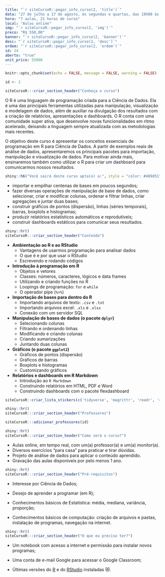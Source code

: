 ```yaml
---
title: "`r siteCursoR::pegar_info_curso(2, 'title')`"
data: "27 de julho a 17 de agosto, às segundas e quartas, das 19h00 às 22h00"
hora: "7 aulas, 21 horas de curso"
local: "Aulas online"
img: "`r siteCursoR::pegar_info_curso(2, 'img')`"
preco: "R$ 550,00"
banner: "`r siteCursoR::pegar_info_curso(2, 'banner')`"
desc: "`r siteCursoR::pegar_info_curso(2, 'desc')`"
ordem: "`r siteCursoR::pegar_info_curso(2, 'ordem')`"
id: 24
aberto: "true"
unit_price: 55000
---
```


```r
knitr::opts_chunk$set(echo = FALSE, message = FALSE, warning = FALSE)

id <- 2
```

```r
siteCursoR:::criar_section_header("Conheça o curso")
```

O R é uma linguagem de programação criada para a Ciência de Dados. Ela é uma das principais ferramentas utilizadas para manipulação, visualização e modelagem de dados, além de auxiliar na divulgação dos resultados com a criação de relatórios, apresentações e dashboards. O R conta com uma comunidade super ativa, que desenvolve novas funcionalidades em ritmo acelerado, deixando a linguagem sempre atualizada com as metodologias mais recentes.

O objetivo deste curso é apresentar os conceitos essenciais de programação em R para Ciência de Dados. A partir de exemplos reais de análise de dados, apresentaremos os principais pacotes para importação, manipulação e visualização de dados. Para motivar ainda mais, ensinaremos também como utilizar o R para criar um dashboard para comunicarmos nossos resultados.

```r
shiny::h6("Você sairá deste curso apta(o) a:", style = "color: #489d51")
```


::: {.voce-saira}
- importar e empilhar centenas de bases em poucos segundos;
- fazer diversas operações de manipulação de base de dados, como selecionar, criar e modificar colunas, ordenar e filtrar linhas, criar agregações e juntar duas bases;
- construir gráficos de pontos (dispersão), linhas (séries temporais), barras, boxplots e histogramas;
- produzir relatórios estatísticos automáticos e reprodutíveis;
- construir dashboards estáticos para comunicar seus resultados.
:::


```r
shiny::hr()
siteCursoR:::criar_section_header("Conteúdo")
```

::: {.row}

:::: {.column-esq}
- **Ambientação ao R e ao RStudio**
  - Vantagens de usarmos programação para analisar dados
  - O que é e por que usar o RStudio 
  - Escrevendo e rodando códigos
- **Introdução à programação em R**
  - Objetos e vetores
  - Classes: números, caracteres, lógicos e data frames
  - Utilizando e criando funções no R 
  - Loopings de programação: `for` e `while`
  - O operador pipe (`%>%`)
- **Importação de bases para dentro do R**
  - Importando arquivos de texto: `.csv` e `.txt`
  - Importando arquivos excel: `.xls` e `.xlsx`
  - Conexão com um servidor SQL
- **Manipulação de bases de dados (o pacote `dplyr`)**
  - Selecionando colunas 
  - Filtrando e ordenando linhas
  - Modificando e criando colunas 
  - Criando sumarizações
  - Juntando duas colunas
- **Gráficos (o pacote `ggplot2`)**
  - Gráficos de pontos (dispersão)
  - Gráficos de barras
  - Boxplots e histogramas
  - Customizando gráficos
- **Relatórios e dashboards em R Markdown**
  - Introdução ao `R Markdown`
  - Construindo relatórios em HTML, PDF e Word
  - Construindo dashboards com o pacote flexdashboard
::::

:::: {.column-dir}

::::: {.row .justify-content-center}
```r
siteCursoR::criar_lista_stickers(c('tidyverse', 'magrittr', 'readr', 'readxl', 'dplyr', 'ggplot2', 'rmarkdown', 'flexdashboard'))
```
:::::

:::: 

:::


```r
shiny::hr()
siteCursoR:::criar_section_header("Professores")
```

```r
siteCursoR:::adicionar_professores(id)
```

```r
shiny::hr()
siteCursoR:::criar_section_header("Como será o curso?")
```

- Aulas online, em tempo real, com um(a) professor(a) e um(a) monitor(a). 
- Diversos exercícios "para casa" para praticar e tirar dúvidas.
- Projeto de análise de dados para aplicar o conteúdo aprendido.
- Gravação das aulas disponíveis por pelo menos 1 ano.

```r
shiny::hr()
siteCursoR:::criar_section_header("Pré-requisitos") 
```

- Interesse por Ciência de Dados;

- Desejo de aprender a programar (em R);

- Conhecimentos básicos de Estatística: média, mediana, variância, proporção;

- Conhecimentos básicos de computação: criação de arquivos e pastas, instalação de programas, navegação na internet.

```r
shiny::hr()
siteCursoR:::criar_section_header("O que eu preciso ter?")
```

- Um notebook com acesso a internet e permissão para instalar novos programas;

- Uma conta de e-mail Google para acessar o Google Classroom;

-  Últimas versões do [R](https://cran.r-project.org/) e do [RStudio](https://www.rstudio.com/products/rstudio/download/) instaladas &#128571;.

